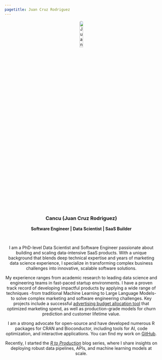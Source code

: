 ```yaml
---
pagetitle: Juan Cruz Rodriguez
---
```


<div style="text-align: center;">

<img src="images/JuanCruzRodriguez.jpg" alt="Juan Cruz Rodriguez" style="width:15%; border-radius:50%;">

<br/>

### Cancu (Juan Cruz Rodriguez)

**Software Engineer | Data Scientist | SaaS Builder**

<br/>

I am a PhD-level Data Scientist and Software Engineer passionate about building and scaling data-intensive SaaS products. With a unique background that blends deep technical expertise and years of marketing data science experience, I specialize in transforming complex business challenges into innovative, scalable software solutions.

My experience ranges from academic research to leading data science and engineering teams in fast-paced startup environments. I have a proven track record of developing impactful products by applying a wide range of techniques -from traditional Machine Learning to Large Language Models- to solve complex marketing and software engineering challenges. Key projects include a successful [advertising budget allocation tool](https://www.youtube.com/watch?v=jpPVttmNJh8) that optimized marketing spend, as well as production-grade models for churn prediction and customer lifetime value.

I am a strong advocate for open-source and have developed numerous R packages for CRAN and Bioconductor, including tools for AI, code optimization, and interactive applications. You can find my work on [GitHub](https://github.com/jcrodriguez1989).

Recently, I started the [_R to Production_](https://rtoprod.com/) blog series, where I share insights on deploying robust data pipelines, APIs, and machine learning models at scale.

</div>
